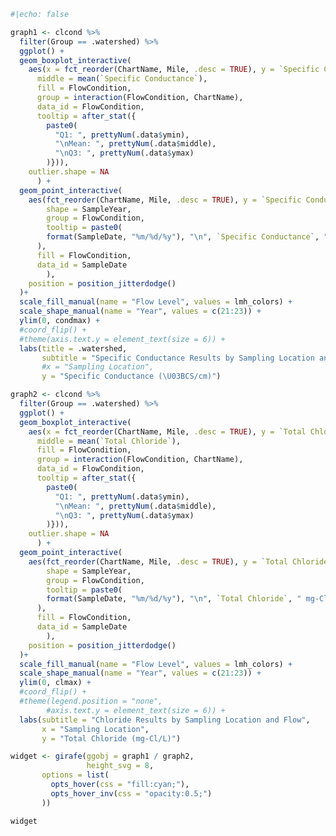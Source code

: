 
```r
#|echo: false

graph1 <- clcond %>%
  filter(Group == .watershed) %>%
  ggplot() +
  geom_boxplot_interactive(
    aes(x = fct_reorder(ChartName, Mile, .desc = TRUE), y = `Specific Conductance`,
      middle = mean(`Specific Conductance`),
      fill = FlowCondition,
      group = interaction(FlowCondition, ChartName),
      data_id = FlowCondition,
      tooltip = after_stat({
        paste0(
          "Q1: ", prettyNum(.data$ymin),
          "\nMean: ", prettyNum(.data$middle),
          "\nQ3: ", prettyNum(.data$ymax)
        )})),
    outlier.shape = NA
      ) +
  geom_point_interactive(
    aes(fct_reorder(ChartName, Mile, .desc = TRUE), y = `Specific Conductance`,
        shape = SampleYear,
        group = FlowCondition,
        tooltip = paste0(
        format(SampleDate, "%m/%d/%y"), "\n", `Specific Conductance`, " \U03BCS/cm"
      ),
      fill = FlowCondition,
      data_id = SampleDate
        ),
    position = position_jitterdodge()
  )+
  scale_fill_manual(name = "Flow Level", values = lmh_colors) +
  scale_shape_manual(name = "Year", values = c(21:23)) +
  ylim(0, condmax) +
  #coord_flip() +
  #theme(axis.text.y = element_text(size = 6)) +
  labs(title = .watershed,
       subtitle = "Specific Conductance Results by Sampling Location and Flow",
       #x = "Sampling Location",
       y = "Specific Conductance (\U03BCS/cm)")

graph2 <- clcond %>%
  filter(Group == .watershed) %>%
  ggplot() +
  geom_boxplot_interactive(
    aes(x = fct_reorder(ChartName, Mile, .desc = TRUE), y = `Total Chloride`,
      middle = mean(`Total Chloride`),
      fill = FlowCondition,
      group = interaction(FlowCondition, ChartName),
      data_id = FlowCondition,
      tooltip = after_stat({
        paste0(
          "Q1: ", prettyNum(.data$ymin),
          "\nMean: ", prettyNum(.data$middle),
          "\nQ3: ", prettyNum(.data$ymax)
        )})),
    outlier.shape = NA
      ) +
  geom_point_interactive(
    aes(fct_reorder(ChartName, Mile, .desc = TRUE), y = `Total Chloride`,
        shape = SampleYear,
        group = FlowCondition,
        tooltip = paste0(
        format(SampleDate, "%m/%d/%y"), "\n", `Total Chloride`, " mg-Cl/L"
      ),
      fill = FlowCondition,
      data_id = SampleDate
        ),
    position = position_jitterdodge()
  )+
  scale_fill_manual(name = "Flow Level", values = lmh_colors) +
  scale_shape_manual(name = "Year", values = c(21:23)) +
  ylim(0, clmax) +
  #coord_flip() +
  #theme(legend.position = "none",
        #axis.text.y = element_text(size = 6)) +
  labs(subtitle = "Chloride Results by Sampling Location and Flow",
       x = "Sampling Location",
       y = "Total Chloride (mg-Cl/L)")

widget <- girafe(ggobj = graph1 / graph2, 
                 height_svg = 8,
       options = list(
         opts_hover(css = "fill:cyan;"),
         opts_hover_inv(css = "opacity:0.5;")
       ))

widget

```